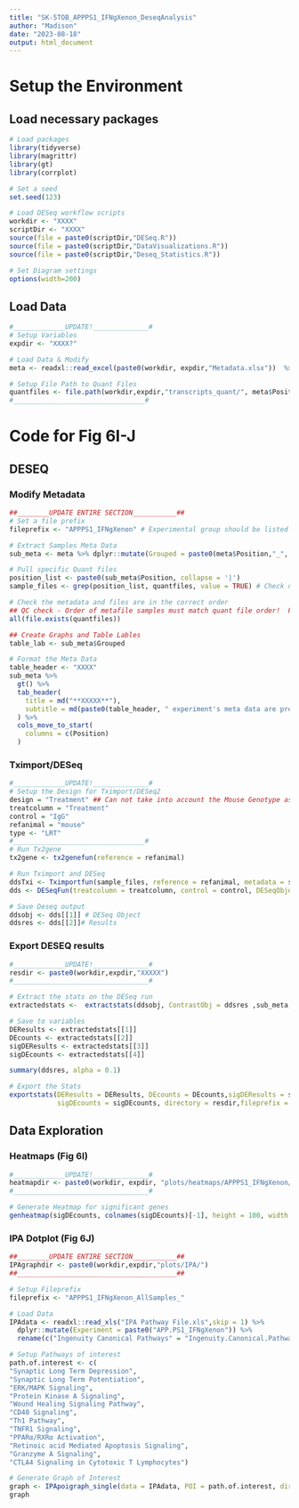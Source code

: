 ```yaml
---
title: "SK-5TOB_APPPS1_IFNgXenon_DeseqAnalysis"
author: "Madison"
date: "2023-08-18"
output: html_document
---
```


# Setup the Environment
## Load necessary packages
```r
# Load packages
library(tidyverse)
library(magrittr)
library(gt)
library(corrplot)

# Set a seed
set.seed(123)

# Load DESeq workflow scripts
workdir <- "XXXX"
scriptDir <- "XXXX"
source(file = paste0(scriptDir,"DESeq.R"))
source(file = paste0(scriptDir,"DataVisualizations.R"))
source(file = paste0(scriptDir,"Deseq_Statistics.R"))

# Set Diagram settings
options(width=200)
```
## Load Data
```r
#_____________UPDATE!______________#
# Setup Variables
expdir <- "XXXX?"

# Load Data & Modify
meta <- readxl::read_excel(paste0(workdir, expdir,"Metadata.xlsx"))  %>% dplyr::rename(c("Position" = "Well")) 

# Setup File Path to Quant Files
quantfiles <- file.path(workdir,expdir,"transcripts_quant/", meta$Position, "quant.sf")
#_________________________________#
```

# Code for Fig 6I-J
## DESEQ
### Modify Metadata 
```r
##________UPDATE ENTIRE SECTION___________##
# Set a file prefix
fileprefix <- "APPPS1_IFNgXenon" # Experimental group should be listed first in the file prefix**

# Extract Samples Meta Data
sub_meta <- meta %>% dplyr::mutate(Grouped = paste0(meta$Position,"_", meta$Mouse,"_", meta$`Cell type`,"_",meta$Treatment))

# Pull specific Quant files
position_list <- paste0(sub_meta$Position, collapse = '|')
sample_files <- grep(position_list, quantfiles, value = TRUE) # Check number of files matches # of samples

# Check the metadata and files are in the correct order
## QC check - Order of metafile samples must match quant file order!  Fix metadata file if not!
all(file.exists(quantfiles))

## Create Graphs and Table Lables
table_lab <- sub_meta$Grouped

# Format the Meta Data
table_header <- "XXXX"
sub_meta %>%
  gt() %>% 
  tab_header(
    title = md("**XXXXX**"),
    subtitle = md(paste0(table_header, " experiment's meta data are presented"))
  ) %>%
  cols_move_to_start(
    columns = c(Position) 
  )
```


### Tximport/DESeq

```r
#_____________UPDATE!______________#
# Setup the Design for Tximport/DESeq2
design = "Treatment" ## Can not take into account the Mouse Genotype as it leads to full matrix failure (linear combinations)
treatcolumn = "Treatment"
control = "IgG"
refanimal = "mouse"
type <- "LRT"
#_________________________________#
# Run Tx2gene
tx2gene <- tx2genefun(reference = refanimal)

# Run Tximport and DESeq 
ddsTxi <- Tximportfun(sample_files, reference = refanimal, metadata = sub_meta, design = design, tx2gene = tx2gene)
dds <- DESeqFun(treatcolumn = treatcolumn, control = control, DESeqObject = ddsTxi, test_type = type)

# Save Deseq output
ddsobj <- dds[[1]] # DESeq Object
ddsres <- dds[[2]]# Results
```

### Export DESEQ results

```r
#_____________UPDATE!______________#
resdir <- paste0(workdir,expdir,"XXXXX")
#__________________________________#

# Extract the stats on the DESeq run 
extractedstats <-  extractstats(ddsobj, ContrastObj = ddsres ,sub_meta, graphlabel = table_lab)

# Save to variables
DEResults <- extractedstats[[1]] 
DEcounts <- extractedstats[[2]] 
sigDEResults <- extractedstats[[3]] 
sigDEcounts <- extractedstats[[4]] 

summary(ddsres, alpha = 0.1)

# Export the Stats
exportstats(DEResults = DEResults, DEcounts = DEcounts,sigDEResults = sigDEResults, 
            sigDEcounts = sigDEcounts, directory = resdir,fileprefix = fileprefix)
```
## Data Exploration
### Heatmaps (Fig 6I)

```r
#_____________UPDATE!______________#
heatmapdir <- paste0(workdir, expdir, "plots/heatmaps/APPPS1_IFNgXenon/")
#__________________________________#

# Generate Heatmap for significant genes
genheatmap(sigDEcounts, colnames(sigDEcounts)[-1], height = 100, width = 15, directory = heatmapdir, cutrow = 2, gap_col = c(4),fileprefix = fileprefix, suffix = "_pvalue05.pdf", show_row = TRUE)
```

### IPA Dotplot (Fig 6J)

```r
##________UPDATE ENTIRE SECTION___________##
IPAgraphdir <- paste0(workdir,expdir,"plots/IPA/")
##________________________________________##

# Setup Fileprefix
fileprefix <- "APPPS1_IFNgXenon_AllSamples_"

# Load Data
IPAdata <- readxl::read_xls("IPA Pathway File.xls",skip = 1) %>%
  dplyr::mutate(Experiment = paste0("APP.PS1_IFNgXenon")) %>%
  rename(c("Ingenuity Canonical Pathways" = "Ingenuity.Canonical.Pathways", "z-score" = "z.score"))

# Setup Pathways of interest
path.of.interest <- c(
"Synaptic Long Term Depression",
"Synaptic Long Term Potentiation",
"ERK/MAPK Signaling",
"Protein Kinase A Signaling",
"Wound Healing Signaling Pathway",
"CD40 Signaling",
"Th1 Pathway",
"TNFR1 Signaling",
"PPARα/RXRα Activation",
"Retinoic acid Mediated Apoptosis Signaling",
"Granzyme A Signaling",
"CTLA4 Signaling in Cytotoxic T Lymphocytes")

# Generate Graph of Interest
graph <- IPApoigraph_single(data = IPAdata, POI = path.of.interest, directory = IPAgraphdir, fileprefix = fileprefix,suffix = "poi", width = 5, height = 7)
graph
```

